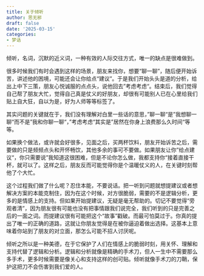 ```yaml
---
title: 关于倾听
author: 思无邪
draft: false
date: '2025-03-15'
categories:
- 梦话
---
```

倾听，名词，沉默的近义词，一种有效的人际交往方式，唯一的缺点是很难做到。
<!--more-->

很多时候我们有时会遇到这样的场景，朋友来找你，想要“聊一聊”，随后便开始诉苦，讲述他的困境，可能还会让你给点“建议”。于是我们开始头头是道的分析，给出上中下三策，朋友心悦诚服的点点头，说他回去”考虑考虑“。结束后，我们觉得自己帮了朋友大忙，觉得自己真是仗义的好朋友，却很有可能别人已在心里给我们贴上自大狂，自以为是，好为人师等等标签了。

其实问题的关键就在于，我们没有理解对白里一些话的意思，”聊一聊“是”我想聊一聊“而不是”我和你聊一聊“，”考虑考虑“其实是”居然在你身上浪费那么久时间“等等。

如果换个做法，或许就会好很多，见面之后，买两杯饮料，朋友开始诉苦之后，需要做的只是频频点头和开怀畅饮，其他多余的事可不要做。如果朋友让你”给点建议“，你只需要说”我知道这很困难，但是不论你怎么做，我都支持你“接着直接干杯，就可以了。这样之后，朋友反而可能觉得你是个温暖仗义的人，在关键时刻帮他了个大忙。

这个过程我们做了什么呢？忍住本能，不要说话。把一听到问题就想提建议或者想解决方案的本能克制住，因为在这个时候，对方很脆弱，需要的不是逻辑分析，更多的是情感上的支持。但如果开始提建议，无疑是毫无帮助的。切记不要觉得“旁观者清”，因为朋友很有可能也没有把事情跟我们说完全，我们听到的只是完善之后的一面之词。而提建议很有可能把这个“故事”戳破。而最可怕莫过于。你真的提出了唯一的正确的道路，这就让你朋友觉得是在被你逼迫着做出选择。这基本上意味着你站到了朋友的对立面，那怎么可能不招人讨厌呢。

倾听之所以是一种美德，在于它保护了人们在情感上的脆弱时刻，用关怀、理解和支持代替了逻辑和分析。逻辑和分析就像是精确的手术刀，但人一生中不需要那么多手术，更多时候需要是像关心和支持这样的创可贴。倾听就像手术刀的刀鞘，保护这把刀不会伤害到我们爱的人。
